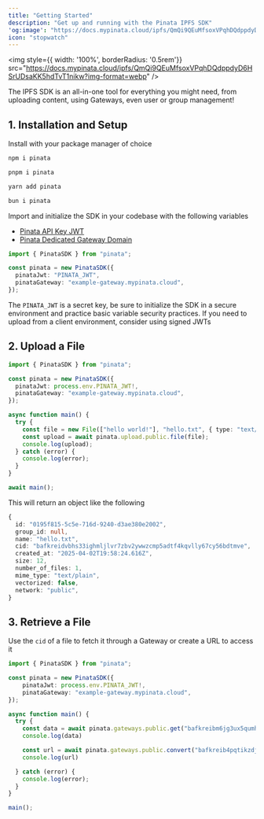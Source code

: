 ```yaml
---
title: "Getting Started"
description: "Get up and running with the Pinata IPFS SDK"
'og:image': "https://docs.mypinata.cloud/ipfs/QmQi9QEuMfsoxVPqhDQdppdyD6HSrUDsaKK5hdTvT1nikw?filename=og.png"
icon: "stopwatch"
---
```


<img style={{ width: '100%', borderRadius: '0.5rem'}} src="https://docs.mypinata.cloud/ipfs/QmQi9QEuMfsoxVPqhDQdppdyD6HSrUDsaKK5hdTvT1nikw?img-format=webp" />

The IPFS SDK is an all-in-one tool for everything you might need, from uploading content, using Gateways, even user or group management!

## 1. Installation and Setup

Install with your package manager of choice

<CodeGroup>

```bash npm
npm i pinata
```

```bash pnpm
pnpm i pinata
```

```bash yarn
yarn add pinata
```

```bash bun
bun i pinata
```

</CodeGroup>

Import and initialize the SDK in your codebase with the following variables
- [Pinata API Key JWT](/account-management/api-keys)
- [Pinata Dedicated Gateway Domain](/gateways/retrieving-files)

```typescript
import { PinataSDK } from "pinata";

const pinata = new PinataSDK({
  pinataJwt: "PINATA_JWT",
  pinataGateway: "example-gateway.mypinata.cloud",
});
```

<Note>The `PINATA_JWT` is a secret key, be sure to initialize the SDK in a secure environment and practice basic variable security practices. If you need to upload from a client environment, consider using signed JWTs</Note>

## 2. Upload a File

```typescript {11}
import { PinataSDK } from "pinata";

const pinata = new PinataSDK({
  pinataJwt: process.env.PINATA_JWT!,
  pinataGateway: "example-gateway.mypinata.cloud",
});

async function main() {
  try {
    const file = new File(["hello world!"], "hello.txt", { type: "text/plain" });
    const upload = await pinata.upload.public.file(file);
    console.log(upload);
  } catch (error) {
    console.log(error);
  }
}

await main();
```

This will return an object like the following

```typescript
{
  id: "0195f815-5c5e-716d-9240-d3ae380e2002",
  group_id: null,
  name: "hello.txt",
  cid: "bafkreidvbhs33ighmljlvr7zbv2ywwzcmp5adtf4kqvlly67cy56bdtmve",
  created_at: "2025-04-02T19:58:24.616Z",
  size: 12,
  number_of_files: 1,
  mime_type: "text/plain",
  vectorized: false,
  network: "public",
}
```

## 3. Retrieve a File

Use the `cid` of a file to fetch it through a Gateway or create a URL to access it

```typescript {10,13}
import { PinataSDK } from "pinata";

const pinata = new PinataSDK({
    pinataJwt: process.env.PINATA_JWT!,
    pinataGateway: "example-gateway.mypinata.cloud",
});

async function main() {
  try {
    const data = await pinata.gateways.public.get("bafkreibm6jg3ux5qumhcn2b3flc3tyu6dmlb4xa7u5bf44yegnrjhc4yeq");
    console.log(data)

    const url = await pinata.gateways.public.convert("bafkreib4pqtikzdjlj4zigobmd63lig7u6oxlug24snlr6atjlmlza45dq")
    console.log(url)

  } catch (error) {
    console.log(error);
  }
}

main();
```
